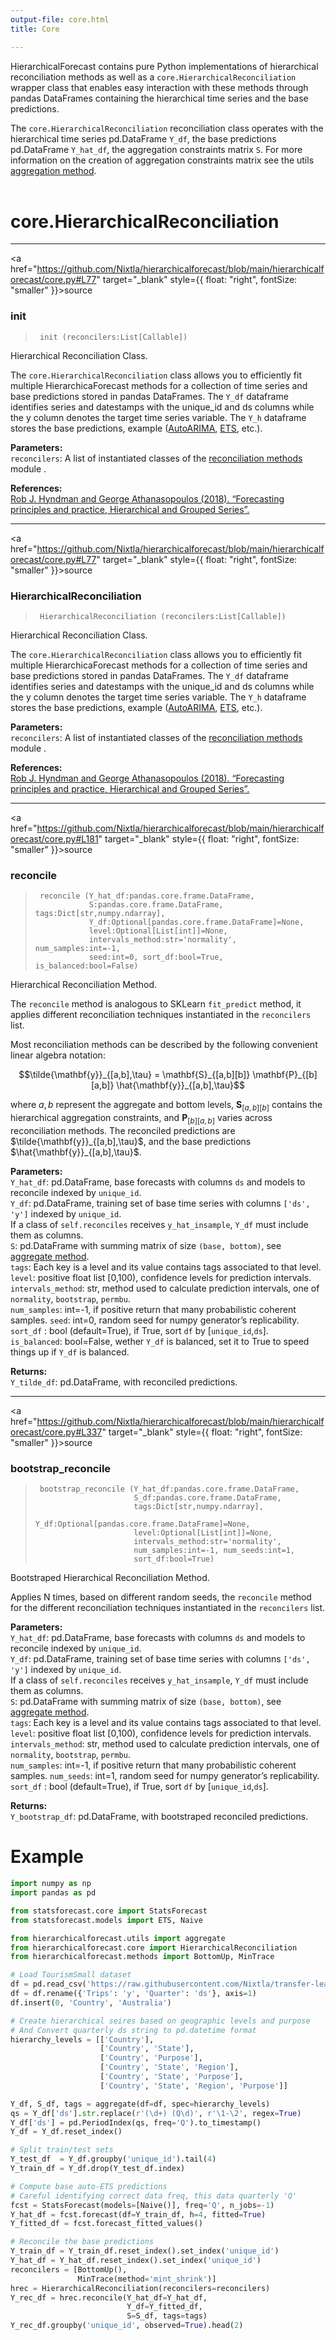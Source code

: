 ```yaml
---
output-file: core.html
title: Core

---
```


HierarchicalForecast contains pure Python implementations of
hierarchical reconciliation methods as well as a
`core.HierarchicalReconciliation` wrapper class that enables easy
interaction with these methods through pandas DataFrames containing the
hierarchical time series and the base predictions.

The `core.HierarchicalReconciliation` reconciliation class operates with
the hierarchical time series pd.DataFrame `Y_df`, the base predictions
pd.DataFrame `Y_hat_df`, the aggregation constraints matrix `S`. For
more information on the creation of aggregation constraints matrix see
the utils [aggregation
method](https://nixtla.github.io/hierarchicalforecast/utils.html#aggregate).<br/><br/>

# core.HierarchicalReconciliation

------------------------------------------------------------------------

<a
href="https://github.com/Nixtla/hierarchicalforecast/blob/main/hierarchicalforecast/core.py#L77"
target="_blank" style={{ float: "right", fontSize: "smaller" }}>source</a>

### init

> ``` text
>  init (reconcilers:List[Callable])
> ```

Hierarchical Reconciliation Class.

The `core.HierarchicalReconciliation` class allows you to efficiently
fit multiple HierarchicaForecast methods for a collection of time series
and base predictions stored in pandas DataFrames. The `Y_df` dataframe
identifies series and datestamps with the unique_id and ds columns while
the y column denotes the target time series variable. The `Y_h`
dataframe stores the base predictions, example
([AutoARIMA](https://nixtla.github.io/statsforecast/models.html#autoarima),
[ETS](https://nixtla.github.io/statsforecast/models.html#autoets),
etc.).

**Parameters:**<br/> `reconcilers`: A list of instantiated classes of the
[reconciliation
methods](https://nixtla.github.io/hierarchicalforecast/methods.html)
module .<br/>

**References:**<br/> [Rob J. Hyndman and George Athanasopoulos (2018).
“Forecasting principles and practice, Hierarchical and Grouped
Series”.](https://otexts.com/fpp3/hierarchical.html)

------------------------------------------------------------------------

<a
href="https://github.com/Nixtla/hierarchicalforecast/blob/main/hierarchicalforecast/core.py#L77"
target="_blank" style={{ float: "right", fontSize: "smaller" }}>source</a>

### HierarchicalReconciliation

> ``` text
>  HierarchicalReconciliation (reconcilers:List[Callable])
> ```

Hierarchical Reconciliation Class.

The `core.HierarchicalReconciliation` class allows you to efficiently
fit multiple HierarchicaForecast methods for a collection of time series
and base predictions stored in pandas DataFrames. The `Y_df` dataframe
identifies series and datestamps with the unique_id and ds columns while
the y column denotes the target time series variable. The `Y_h`
dataframe stores the base predictions, example
([AutoARIMA](https://nixtla.github.io/statsforecast/models.html#autoarima),
[ETS](https://nixtla.github.io/statsforecast/models.html#autoets),
etc.).

**Parameters:**<br/> `reconcilers`: A list of instantiated classes of the
[reconciliation
methods](https://nixtla.github.io/hierarchicalforecast/methods.html)
module .<br/>

**References:**<br/> [Rob J. Hyndman and George Athanasopoulos (2018).
“Forecasting principles and practice, Hierarchical and Grouped
Series”.](https://otexts.com/fpp3/hierarchical.html)

------------------------------------------------------------------------

<a
href="https://github.com/Nixtla/hierarchicalforecast/blob/main/hierarchicalforecast/core.py#L181"
target="_blank" style={{ float: "right", fontSize: "smaller" }}>source</a>

### reconcile

> ``` text
>  reconcile (Y_hat_df:pandas.core.frame.DataFrame,
>             S:pandas.core.frame.DataFrame, tags:Dict[str,numpy.ndarray],
>             Y_df:Optional[pandas.core.frame.DataFrame]=None,
>             level:Optional[List[int]]=None,
>             intervals_method:str='normality', num_samples:int=-1,
>             seed:int=0, sort_df:bool=True, is_balanced:bool=False)
> ```

Hierarchical Reconciliation Method.

The `reconcile` method is analogous to SKLearn `fit_predict` method, it
applies different reconciliation techniques instantiated in the
`reconcilers` list.

Most reconciliation methods can be described by the following convenient
linear algebra notation:

$$\tilde{\mathbf{y}}_{[a,b],\tau} = \mathbf{S}_{[a,b][b]} \mathbf{P}_{[b][a,b]} \hat{\mathbf{y}}_{[a,b],\tau}$$

where $a, b$ represent the aggregate and bottom levels,
$\mathbf{S}_{[a,b][b]}$ contains the hierarchical aggregation
constraints, and $\mathbf{P}_{[b][a,b]}$ varies across reconciliation
methods. The reconciled predictions are
$\tilde{\mathbf{y}}_{[a,b],\tau}$, and the base predictions
$\hat{\mathbf{y}}_{[a,b],\tau}$.

**Parameters:**<br/> `Y_hat_df`: pd.DataFrame, base forecasts with
columns `ds` and models to reconcile indexed by `unique_id`.<br/> `Y_df`:
pd.DataFrame, training set of base time series with columns
`['ds', 'y']` indexed by `unique_id`.<br/> If a class of
`self.reconciles` receives `y_hat_insample`, `Y_df` must include them as
columns.<br/> `S`: pd.DataFrame with summing matrix of size
`(base, bottom)`, see [aggregate
method](https://nixtla.github.io/hierarchicalforecast/utils.html#aggregate).<br/>
`tags`: Each key is a level and its value contains tags associated to
that level.<br/> `level`: positive float list \[0,100), confidence levels
for prediction intervals.<br/> `intervals_method`: str, method used to
calculate prediction intervals, one of `normality`, `bootstrap`,
`permbu`.<br/> `num_samples`: int=-1, if positive return that many
probabilistic coherent samples. `seed`: int=0, random seed for numpy
generator’s replicability.<br/> `sort_df` : bool (default=True), if True,
sort `df` by \[`unique_id`,`ds`\].<br/> `is_balanced`: bool=False, wether
`Y_df` is balanced, set it to True to speed things up if `Y_df` is
balanced.<br/>

**Returns:**<br/> `Y_tilde_df`: pd.DataFrame, with reconciled
predictions.

------------------------------------------------------------------------

<a
href="https://github.com/Nixtla/hierarchicalforecast/blob/main/hierarchicalforecast/core.py#L337"
target="_blank" style={{ float: "right", fontSize: "smaller" }}>source</a>

### bootstrap_reconcile

> ``` text
>  bootstrap_reconcile (Y_hat_df:pandas.core.frame.DataFrame,
>                       S_df:pandas.core.frame.DataFrame,
>                       tags:Dict[str,numpy.ndarray],
>                       Y_df:Optional[pandas.core.frame.DataFrame]=None,
>                       level:Optional[List[int]]=None,
>                       intervals_method:str='normality',
>                       num_samples:int=-1, num_seeds:int=1,
>                       sort_df:bool=True)
> ```

Bootstraped Hierarchical Reconciliation Method.

Applies N times, based on different random seeds, the `reconcile` method
for the different reconciliation techniques instantiated in the
`reconcilers` list.

**Parameters:**<br/> `Y_hat_df`: pd.DataFrame, base forecasts with
columns `ds` and models to reconcile indexed by `unique_id`.<br/> `Y_df`:
pd.DataFrame, training set of base time series with columns
`['ds', 'y']` indexed by `unique_id`.<br/> If a class of
`self.reconciles` receives `y_hat_insample`, `Y_df` must include them as
columns.<br/> `S`: pd.DataFrame with summing matrix of size
`(base, bottom)`, see [aggregate
method](https://nixtla.github.io/hierarchicalforecast/utils.html#aggregate).<br/>
`tags`: Each key is a level and its value contains tags associated to
that level.<br/> `level`: positive float list \[0,100), confidence levels
for prediction intervals.<br/> `intervals_method`: str, method used to
calculate prediction intervals, one of `normality`, `bootstrap`,
`permbu`.<br/> `num_samples`: int=-1, if positive return that many
probabilistic coherent samples. `num_seeds`: int=1, random seed for
numpy generator’s replicability.<br/> `sort_df` : bool (default=True), if
True, sort `df` by \[`unique_id`,`ds`\].<br/>

**Returns:**<br/> `Y_bootstrap_df`: pd.DataFrame, with bootstraped
reconciled predictions.

# Example

```python
import numpy as np
import pandas as pd

from statsforecast.core import StatsForecast
from statsforecast.models import ETS, Naive

from hierarchicalforecast.utils import aggregate
from hierarchicalforecast.core import HierarchicalReconciliation
from hierarchicalforecast.methods import BottomUp, MinTrace

# Load TourismSmall dataset
df = pd.read_csv('https://raw.githubusercontent.com/Nixtla/transfer-learning-time-series/main/datasets/tourism.csv')
df = df.rename({'Trips': 'y', 'Quarter': 'ds'}, axis=1)
df.insert(0, 'Country', 'Australia')

# Create hierarchical seires based on geographic levels and purpose
# And Convert quarterly ds string to pd.datetime format
hierarchy_levels = [['Country'],
                    ['Country', 'State'], 
                    ['Country', 'Purpose'], 
                    ['Country', 'State', 'Region'], 
                    ['Country', 'State', 'Purpose'], 
                    ['Country', 'State', 'Region', 'Purpose']]

Y_df, S_df, tags = aggregate(df=df, spec=hierarchy_levels)
qs = Y_df['ds'].str.replace(r'(\d+) (Q\d)', r'\1-\2', regex=True)
Y_df['ds'] = pd.PeriodIndex(qs, freq='Q').to_timestamp()
Y_df = Y_df.reset_index()

# Split train/test sets
Y_test_df  = Y_df.groupby('unique_id').tail(4)
Y_train_df = Y_df.drop(Y_test_df.index)

# Compute base auto-ETS predictions
# Careful identifying correct data freq, this data quarterly 'Q'
fcst = StatsForecast(models=[Naive()], freq='Q', n_jobs=-1)
Y_hat_df = fcst.forecast(df=Y_train_df, h=4, fitted=True)
Y_fitted_df = fcst.forecast_fitted_values()

# Reconcile the base predictions
Y_train_df = Y_train_df.reset_index().set_index('unique_id')
Y_hat_df = Y_hat_df.reset_index().set_index('unique_id')
reconcilers = [BottomUp(),
               MinTrace(method='mint_shrink')]
hrec = HierarchicalReconciliation(reconcilers=reconcilers)
Y_rec_df = hrec.reconcile(Y_hat_df=Y_hat_df, 
                          Y_df=Y_fitted_df,
                          S=S_df, tags=tags)
Y_rec_df.groupby('unique_id', observed=True).head(2)
```

